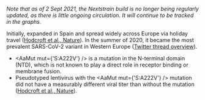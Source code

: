 
_Note that as of 2 Sept 2021, the Nextstrain build is no longer being regularly updated, as there is little ongoing circulation. It will continue to be tracked in the graphs._

Initially, <VarOrLin name="20E (EU1)" /> expanded in Spain and spread widely across Europe via holiday travel ([Hodcroft et al., Nature](https://www.nature.com/articles/s41586-021-03677-y)). In the summer of 2020, it became the most prevalent SARS-CoV-2 variant in Western Europe ([Twitter thread overview](https://twitter.com/firefoxx66/status/1401833676317593600)).

- <AaMut mut={'S:A222V'} /> is a mutation in the N-terminal domain (NTD), which is not known to play a direct role in receptor binding or membrane fusion.
- Pseudotyped lentivirus with the <AaMut mut={'S:A222V'} /> mutation did not have a measurably different viral titer than without the mutation ([Hodcroft et al., Nature](https://www.nature.com/articles/s41586-021-03677-y)).
